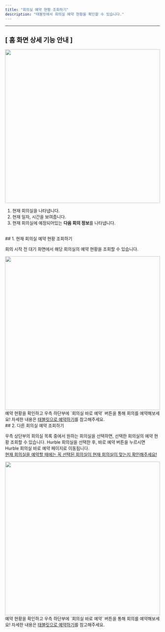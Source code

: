 ```yaml
---
title: "회의실 예약 현황 조회하기"
description: "태블릿에서 회의실 예약 현황을 확인할 수 있습니다."
---
```


---

## [ 홈 화면 상세 기능 안내 ]
<Frame>
  <img src="/images/tablet/show/img3.png" width="100%" height="500" />
</Frame>

1. 현재 회의실을 나타냅니다.
2. 현재 일자, 시간을 보여줍니다.
3. 현재 회의실에 예정되어있는 <strong>다음 회의 정보</strong>를 나타냅니다.
 
<br />
## 1. 현재 회의실 예약 현황 조회하기

회의 시작 전 대기 화면에서 해당 회의실의 예약 현황을 조회할 수 있습니다. 
<Frame>
  <img src="/images/tablet/show/img1.png" width="100%" height="500" />
</Frame>
<Info>
  예약 현황을 확인하고 우측 하단부에 `회의실 바로 예약` 버튼을 통해 회의를 예약해보세요! 자세한 내용은 <a href="https://mile.mintlify.app/tablet/book/tablet">태블릿으로 예약하기</a>를 참고해주세요.
</Info>

<br />
## 2. 다른 회의실 예약 조회하기

우측 상단부의 회의실 목록 중에서 원하는 회의실을 선택하면, 선택한 회의실의 예약 현황 조회할 수 있습니다.
<Warning>
  Hurble 회의실을 선택한 후, 바로 예약 버튼을 누르시면 Hurble 회의실 바로 예약 페이지로 이동됩니다. <br />
  <u>현재 회의실을 예약할 때에는 꼭 선택된 회의실이 현재 회의실이 맞는지 확인해주세요!</u>
</Warning>
<Frame>
  <img src="/images/tablet/show/img2.png" width="100%" height="500" />
</Frame>

<Info>
  예약 현황을 확인하고 우측 하단부에 `회의실 바로 예약` 버튼을 통해 회의를 예약해보세요! 자세한 내용은 <a href="https://mile.mintlify.app/tablet/book/tablet">태블릿으로 예약하기</a>를 참고해주세요.
</Info>

<br />